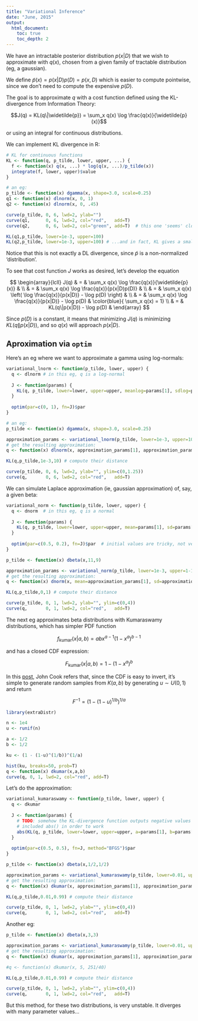 ```yaml
---
title: "Variational Inference"
date: "June, 2015"
output: 
  html_document:
    toc: true
    toc_depth: 2
---
```


We have an intractable posterior distribution $p(x|D)$ that we wish to approximate with $q(x)$, chosen from a given family of tractable distribution (eg, a gaussian).

We define $\widetilde{p}(x) = p(x|D)p(D) = p(x,D)$ which is easier to compute pointwise, since we don't need to compute the expensive $p(D)$.

The goal is to approximate $q$ with a cost function defined using the KL-divergence from Information Theory:

$$J(q) = KL(q\|\widetilde{p}) = \sum_x q(x) \log \frac{q(x)}{\widetilde{p}(x)}$$

or using an integral for continuous distributions.

We can implement KL divergence in R:

```r
# KL for continuous functions
KL <- function(q, p_tilde, lower, upper, ...) {
  f <- function(x) q(x, ...) * log(q(x, ...)/p_tilde(x))
  integrate(f, lower, upper)$value
}

# an eg:
p_tilde <- function(x) dgamma(x, shape=3.0, scale=0.25)
q1 <- function(x) dlnorm(x, 0, 1)
q2 <- function(x) dlnorm(x, 0, .45)

curve(p_tilde, 0, 6, lwd=2, ylab="")
curve(q1,      0, 6, lwd=2, col="red",   add=T)
curve(q2,      0, 6, lwd=2, col="green", add=T)  # this one 'seems' closer...

KL(q1,p_tilde, lower=1e-3, upper=100)
KL(q2,p_tilde, lower=1e-3, upper=100) # ...and in fact, KL gives a smaller number
```

Notice that this is not exactly a DL divergence, since $\widetilde{p}$ is a non-normalized 'distribution'.

To see that cost function $J$ works as desired, let's develop the equation

$$
\begin{array}{lcll}
J(q)  & = & \sum_x q(x) \log \frac{q(x)}{\widetilde{p}(x)} &  \\
      & = & \sum_x q(x) \log \frac{q(x)}{p(x|D)p(D)}       &  \\
      & = & \sum_x q(x) \left( \log \frac{q(x)}{p(x|D)} - \log p(D) \right) &  \\
      & = & \sum_x q(x) \log \frac{q(x)}{p(x|D)} - \log p(D) & \color{blue}{ \sum_x q(x) = 1} \\
      & = & KL(q\|p(x|D)) - \log p(D) &
\end{array}
$$

Since $p(D)$ is a constant, it means that minimizing $J(q)$ is minimizing $KL(q\|p(x|D))$, and so $q(x)$ will approach $p(x|D)$.

## Aproximation via `optim`

Here's an eg where we want to approximate a gamma using log-normals:

```r
variational_lnorm <- function(p_tilde, lower, upper) {
  q <- dlnorm # in this eg, q is a log-normal
  
  J <- function(params) {
    KL(q, p_tilde, lower=lower, upper=upper, meanlog=params[1], sdlog=params[2])
  }
  
  optim(par=c(0, 1), fn=J)$par
}

# an eg:
p_tilde <- function(x) dgamma(x, shape=3.0, scale=0.25)

approximation_params <- variational_lnorm(p_tilde, lower=1e-3, upper=100)
# get the resulting approximation:
q <- function(x) dlnorm(x, approximation_params[1], approximation_params[2])

KL(q,p_tilde,1e-3,10) # compute their distance

curve(p_tilde, 0, 6, lwd=2, ylab="", ylim=c(0,1.25))
curve(q,       0, 6, lwd=2, col="red",   add=T)
```


We can simulate Laplace approximation (ie, gaussian approximation) of, say, a given beta:

```r
variational_norm <- function(p_tilde, lower, upper) {
  q <- dnorm  # in this eg, q is a normal
  
  J <- function(params) {
    KL(q, p_tilde, lower=lower, upper=upper, mean=params[1], sd=params[2])
  }
  
  optim(par=c(0.5, 0.2), fn=J)$par  # initial values are tricky, not very stable
}

p_tilde <- function(x) dbeta(x,11,9)

approximation_params <- variational_norm(p_tilde, lower=1e-3, upper=1-1e-3)
# get the resulting approximation:
q <- function(x) dnorm(x, mean=approximation_params[1], sd=approximation_params[2])

KL(q,p_tilde,0,1) # compute their distance

curve(p_tilde, 0, 1, lwd=2, ylab="", ylim=c(0,4))
curve(q,       0, 1, lwd=2, col="red",   add=T)
```
The next eg approximates beta distributions with Kumaraswamy distributions, which has simpler PDF function

$$f_\text{kumar}(x|a,b) = abx^{a-1}(1-x^a)^{b-1}$$

and has a closed CDF expression:

$$F_\text{kumar}(x|a,b) = 1-(1-x^a)^b$$

In this [post](https://www.johndcook.com/blog/2009/11/24/kumaraswamy-distribution/), John Cook refers that, since the CDF is easy to invert, it's simple to generate random samples from $K(a,b)$ by generating $u \sim U(0,1)$ and return

$$F^{-1} = (1-(1-u)^{1/b})^{1/a}$$

```r
library(extraDistr)

n <- 1e4
u <- runif(n)

a <- 1/2
b <- 1/2

ku <- (1 - (1-u)^(1/b))^(1/a)

hist(ku, breaks=50, prob=T)
q <- function(x) dkumar(x,a,b) 
curve(q, 0, 1, lwd=2, col="red", add=T)
```

Let's do the approximation:

<!-- Also tried 

  dfoptim::hjkb(c(0.5,0.5), J, lower=lower, upper=upper)$par
  
instead of optim -->

```r
variational_kumaraswamy <- function(p_tilde, lower, upper) {
  q <- dkumar
  
  J <- function(params) {
    # TODO: somehow the KL-divergence function outputs negative values (?)
    # included abs() in order to work
    abs(KL(q, p_tilde, lower=lower, upper=upper, a=params[1], b=params[2]))
  }
  
  optim(par=c(0.5, 0.5), fn=J, method="BFGS")$par  
}

p_tilde <- function(x) dbeta(x,1/2,1/2)

approximation_params <- variational_kumaraswamy(p_tilde, lower=0.01, upper=0.99)
# get the resulting approximation:
q <- function(x) dkumar(x, approximation_params[1], approximation_params[2])

KL(q,p_tilde,0.01,0.99) # compute their distance

curve(p_tilde, 0, 1, lwd=2, ylab="", ylim=c(0,4))
curve(q,       0, 1, lwd=2, col="red",   add=T)
```

Another eg:

```r
p_tilde <- function(x) dbeta(x,3,3)

approximation_params <- variational_kumaraswamy(p_tilde, lower=0.01, upper=0.99)
# get the resulting approximation:
q <- function(x) dkumar(x, approximation_params[1], approximation_params[2])

#q <- function(x) dkumar(x, 5, 251/40)

KL(q,p_tilde,0.01,0.99) # compute their distance

curve(p_tilde, 0, 1, lwd=2, ylab="", ylim=c(0,4))
curve(q,       0, 1, lwd=2, col="red",   add=T)
```

But this method, for these two distributions, is very unstable. It diverges with many parameter values...
